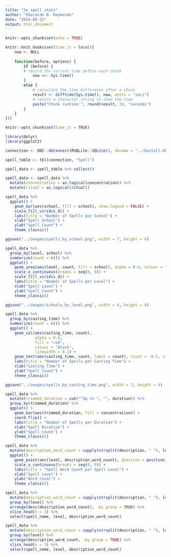 ```yaml
---
title: "5e spell stats"
author: "Eberardo B. Raymundo"
date: "2024-09-25"
output: html_document
---
```


```r
knitr::opts_chunk$set(echo = TRUE)

knitr::knit_hooks$set(time_it = local({
	now <- NULL
	
	function(before, options) {
		if (before) {
		# record the current time before each chunk
			now <<- Sys.time()
	    } 
		else {
			# calculate the time difference after a chunk
			result <- difftime(Sys.time(), now, units = "secs")
			# return a character string to show the time
			paste("Chunk runtime:", round(result, 3), "seconds")
	    }
	}
}))

knitr::opts_chunk$set(time_it = TRUE)
```


```r
library(dplyr)
library(ggplot2)
```


```r
connection <- DBI::dbConnect(RSQLite::SQLite(), dbname = "../Gestalt.db")
```


```r
spell_table <- tbl(connection, "Spell")

spell_data <- spell_table %>% collect()

spell_data <- spell_data %>%
  mutate(concentration = as.logical(concentration)) %>%
  mutate(ritual = as.logical(ritual))
```


```r
spell_data %>%
  ggplot() +
    geom_bar(aes(school, fill = school), show.legend = FALSE) +
    scale_fill_viridis_d() +
    labs(title = "Number of Spells per School") +
    xlab("Spell School") +
    ylab("Spell Count") +
    theme_classic()

ggsave("../images/spells_by_school.png", width = 7, height = 4)
```


```r
spell_data %>%
  group_by(level, school) %>%
  summarize(count = n()) %>%
  ggplot() +
    geom_area(aes(level, count, fill = school), alpha = 0.8, colour = "black", size = 0.25) +
    scale_x_continuous(breaks = seq(0, 9)) +
    scale_fill_viridis_d() +
    labs(title = "Number of Spells per Level") +
    xlab("Spell Level") +
    ylab("Spell Count") +
    theme_classic()

ggsave("../images/schools_by_level.png", width = 8, height = 4)
```


```r
spell_data %>%
  group_by(casting_time) %>%
  summarize(count = n()) %>%
  ggplot() +
    geom_col(aes(casting_time, count), 
             alpha = 0.6, 
             fill = "red", 
             colour = "black", 
             linewidth = 0.1) +
    geom_text(aes(casting_time, count, label = count), vjust = -0.5, size = 3) +
    labs(title = "Number of Spells per Casting Time") +
    xlab("Casting Time") +
    ylab("Spell Count") +
    theme_classic()

ggsave("../images/spells_by_casting_time.png", width = 7, height = 4)
```


```r
spell_data %>%
  mutate(trimmed_duration = sub("^Up to ", "", duration)) %>%
  group_by(trimmed_duration) %>%
  ggplot() +
    geom_bar(aes(trimmed_duration, fill = concentration)) +
    coord_flip() +
    labs(title = "Number of Spells per Duration") +
    xlab("Spell Duration") +
    ylab("Spell Count") +
    theme_classic()
```


```r
spell_data %>%
  mutate(description_word_count = sapply(strsplit(description, " "), length)) %>%
  ggplot() +
    geom_point(aes(level, description_word_count), position = position_jitter(width = 0.2, height = 0)) +
    scale_x_continuous(breaks = seq(0, 9)) +
    labs(title = "Spell Word Count per Spell Level") +
    xlab("Spell Level") +
    ylab("Word Count") +
    theme_classic()
```


```r
spell_data %>%
  mutate(description_word_count = sapply(strsplit(description, " "), length)) %>%
  group_by(level) %>%
  arrange(desc(description_word_count), .by_group = TRUE) %>%
  slice_head(n = 3) %>%
  select(spell_name, level, description_word_count)
```


```r
spell_data %>%
  mutate(description_word_count = sapply(strsplit(description, " "), length)) %>%
  group_by(level) %>%
  arrange(description_word_count, .by_group = TRUE) %>%
  slice_head(n = 3) %>%
  select(spell_name, level, description_word_count)
```


